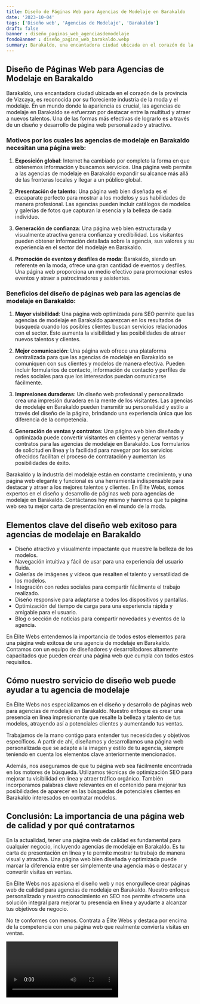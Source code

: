 ```yaml
---
title: Diseño de Páginas Web para Agencias de Modelaje en Barakaldo
date: '2023-10-04'
tags: ['Diseño web', 'Agencias de Modelaje', 'Barakaldo']
draft: false
banner : diseño_paginas_web_agenciasdemodelaje
fondoBanner : diseño_pagina_web_barakaldo.webp
summary: Barakaldo, una encantadora ciudad ubicada en el corazón de la provincia de Vizcaya, es reconocida por su floreciente industria de la moda y el modelaje. En un mundo donde la apariencia es crucial, las agencias de modelaje en Barakaldo se esfuerzan por destacar entre la multitud y atraer a nuevos talentos. Una de las formas más efectivas de lograrlo es a través de un diseño y desarrollo de página web personalizado y atractivo.
---
```


## Diseño de Páginas Web para Agencias de Modelaje en Barakaldo

Barakaldo, una encantadora ciudad ubicada en el corazón de la provincia de Vizcaya, es reconocida por su floreciente industria de la moda y el modelaje. En un mundo donde la apariencia es crucial, las agencias de modelaje en Barakaldo se esfuerzan por destacar entre la multitud y atraer a nuevos talentos. Una de las formas más efectivas de lograrlo es a través de un diseño y desarrollo de página web personalizado y atractivo.

### Motivos por los cuales las agencias de modelaje en Barakaldo necesitan una página web:

1. **Exposición global**: Internet ha cambiado por completo la forma en que obtenemos información y buscamos servicios. Una página web permite a las agencias de modelaje en Barakaldo expandir su alcance más allá de las fronteras locales y llegar a un público global. 

2. **Presentación de talento**: Una página web bien diseñada es el escaparate perfecto para mostrar a los modelos y sus habilidades de manera profesional. Las agencias pueden incluir catálogos de modelos y galerías de fotos que capturan la esencia y la belleza de cada individuo.

3. **Generación de confianza**: Una página web bien estructurada y visualmente atractiva genera confianza y credibilidad. Los visitantes pueden obtener información detallada sobre la agencia, sus valores y su experiencia en el sector del modelaje en Barakaldo.

4. **Promoción de eventos y desfiles de moda**: Barakaldo, siendo un referente en la moda, ofrece una gran cantidad de eventos y desfiles. Una página web proporciona un medio efectivo para promocionar estos eventos y atraer a patrocinadores y asistentes.

### Beneficios del diseño de páginas web para las agencias de modelaje en Barakaldo:

1. **Mayor visibilidad**: Una página web optimizada para SEO permite que las agencias de modelaje en Barakaldo aparezcan en los resultados de búsqueda cuando los posibles clientes buscan servicios relacionados con el sector. Esto aumenta la visibilidad y las posibilidades de atraer nuevos talentos y clientes.

2. **Mejor comunicación**: Una página web ofrece una plataforma centralizada para que las agencias de modelaje en Barakaldo se comuniquen con sus clientes y modelos de manera efectiva. Pueden incluir formularios de contacto, información de contacto y perfiles de redes sociales para que los interesados puedan comunicarse fácilmente.

3. **Impresiones duraderas**: Un diseño web profesional y personalizado crea una impresión duradera en la mente de los visitantes. Las agencias de modelaje en Barakaldo pueden transmitir su personalidad y estilo a través del diseño de la página, brindando una experiencia única que los diferencia de la competencia.

4. **Generación de ventas y contratos**: Una página web bien diseñada y optimizada puede convertir visitantes en clientes y generar ventas y contratos para las agencias de modelaje en Barakaldo. Los formularios de solicitud en línea y la facilidad para navegar por los servicios ofrecidos facilitan el proceso de contratación y aumentan las posibilidades de éxito.

Barakaldo y la industria del modelaje están en constante crecimiento, y una página web elegante y funcional es una herramienta indispensable para destacar y atraer a los mejores talentos y clientes. En Élite Webs, somos expertos en el diseño y desarrollo de páginas web para agencias de modelaje en Barakaldo. Contáctanos hoy mismo y haremos que tu página web sea tu mejor carta de presentación en el mundo de la moda.

<GifSeo />

<Cta />

## Elementos clave del diseño web exitoso para agencias de modelaje en Barakaldo

- Diseño atractivo y visualmente impactante que muestre la belleza de los modelos.
- Navegación intuitiva y fácil de usar para una experiencia del usuario fluida.
- Galerías de imágenes y vídeos que resalten el talento y versatilidad de los modelos.
- Integración con redes sociales para compartir fácilmente el trabajo realizado.
- Diseño responsive para adaptarse a todos los dispositivos y pantallas.
- Optimización del tiempo de carga para una experiencia rápida y amigable para el usuario.
- Blog o sección de noticias para compartir novedades y eventos de la agencia.

En Élite Webs entendemos la importancia de todos estos elementos para una página web exitosa de una agencia de modelaje en Barakaldo. Contamos con un equipo de diseñadores y desarrolladores altamente capacitados que pueden crear una página web que cumpla con todos estos requisitos.

## Cómo nuestro servicio de diseño web puede ayudar a tu agencia de modelaje

En Élite Webs nos especializamos en el diseño y desarrollo de páginas web para agencias de modelaje en Barakaldo. Nuestro enfoque es crear una presencia en línea impresionante que resalte la belleza y talento de tus modelos, atrayendo así a potenciales clientes y aumentando tus ventas.

Trabajamos de la mano contigo para entender tus necesidades y objetivos específicos. A partir de ahí, diseñamos y desarrollamos una página web personalizada que se adapte a la imagen y estilo de tu agencia, siempre teniendo en cuenta los elementos clave anteriormente mencionados.

Además, nos aseguramos de que tu página web sea fácilmente encontrada en los motores de búsqueda. Utilizamos técnicas de optimización SEO para mejorar tu visibilidad en línea y atraer tráfico orgánico. También incorporamos palabras clave relevantes en el contenido para mejorar tus posibilidades de aparecer en las búsquedas de potenciales clientes en Barakaldo interesados en contratar modelos.

## Conclusión: La importancia de una página web de calidad y por qué contratarnos

En la actualidad, tener una página web de calidad es fundamental para cualquier negocio, incluyendo agencias de modelaje en Barakaldo. Es tu carta de presentación en línea y te permite mostrar tu trabajo de manera visual y atractiva. Una página web bien diseñada y optimizada puede marcar la diferencia entre ser simplemente una agencia más o destacar y convertir visitas en ventas.

En Élite Webs nos apasiona el diseño web y nos enorgullece crear páginas web de calidad para agencias de modelaje en Barakaldo. Nuestro enfoque personalizado y nuestro conocimiento en SEO nos permite ofrecerte una solución integral para mejorar tu presencia en línea y ayudarte a alcanzar tus objetivos de negocio.

No te conformes con menos. Contrata a Élite Webs y destaca por encima de la competencia con una página web que realmente convierta visitas en ventas.

<Video />

<CtaBot job='Agencias de Modelaje' city='Barakaldo'/>

<Gmaps query='Barakaldo+españa+maps' />